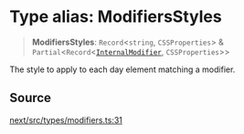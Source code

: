 # Type alias: ModifiersStyles

> **ModifiersStyles**: `Record`\<`string`, `CSSProperties`\> & `Partial`\<`Record`\<[`InternalModifier`](/api/next/type-aliases/InternalModifier.mdx), `CSSProperties`\>\>

The style to apply to each day element matching a modifier.

## Source

[next/src/types/modifiers.ts:31](https://github.com/gpbl/react-day-picker/blob/6515ed496/next/src/types/modifiers.ts#L31)
